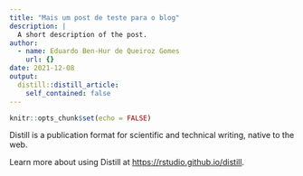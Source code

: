 ```yaml
---
title: "Mais um post de teste para o blog"
description: |
  A short description of the post.
author:
  - name: Eduardo Ben-Hur de Queiroz Gomes
    url: {}
date: 2021-12-08
output:
  distill::distill_article:
    self_contained: false
---
```



```r
knitr::opts_chunk$set(echo = FALSE)
```

Distill is a publication format for scientific and technical writing, native to the web.

Learn more about using Distill at <https://rstudio.github.io/distill>.


